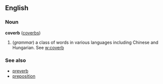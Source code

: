 ==English==
===Noun===
'''coverb''' ([[coverbs]])

# (''grammar'') a class of words in various languages including Chinese and Hungarian. See [[w:coverb]]

===See also===
*[[preverb]]
*[[preposition]]